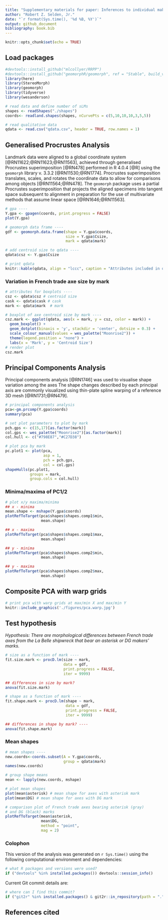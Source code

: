 ```yaml
---
title: "Supplementary materials for paper: Inferences to individual makers? French trade axe morphology and makers' marks from the La Belle shipwreck"
author: "Robert Z. Selden, Jr."
date: "`r format(Sys.time(), '%d %B, %Y')`"
output: github_document
bibliography: book.bib
---
```


```r
knitr::opts_chunk$set(echo = TRUE)
```

## Load packages

```r
#devtools::install_github("mlcollyer/RRPP")
#devtools::install_github("geomorphR/geomorph", ref = "Stable", build_vignettes = TRUE)
library(here)
library(StereoMorph)
library(geomorph)
library(tidyverse)
library(wesanderson)
```

```r
# read data and define number of sLMs
shapes <- readShapes("./shapes")
coords<- readland.shapes(shapes, nCurvePts = c(5,10,10,10,3,5,5))

# read qualitative data
qdata <- read.csv("qdata.csv", header = TRUE, row.names = 1)
```

## Generalised Procrustes Analysis

Landmark data were aligned to a global coordinate system [@RN11622;@RN11623;@RN11563], achieved through generalised Procrustes superimposition [@RN478] performed in R 4.0.4 [@R] using the `geomorph` library v. 3.3.2 [@RN11530;@RN1774]. Procrustes superimposition translates, scales, and rotates the coordinate data to allow for comparisons among objects [@RN11564;@RN478]. The `geomorph` package uses a partial Procrustes superimposition that projects the aligned specimens into tangent space subsequent to alignment in preparation for the use of multivariate methods that assume linear space [@RN1646;@RN11563]. 

```r
# gpa ----
Y.gpa <- gpagen(coords, print.progress = FALSE)
plot(Y.gpa)

# geomorph data frame ----
gdf <- geomorph.data.frame(shape = Y.gpa$coords, 
                           size = Y.gpa$Csize,
                           mark = qdata$mark)

# add centroid size to qdata ----
qdata$csz <- Y.gpa$Csize

# print qdata
knitr::kable(qdata, align = "lccc", caption = "Attributes included in qdata.")
```

### Variation in French trade axe size by mark

```r
# attributes for boxplots ----
csz <- qdata$csz # centroid size
cask <- qdata$cask # cask
mark <- qdata$mark  # mark

# boxplot of axe centroid size by mark ----
csz.mark <- ggplot(qdata, aes(x = mark, y = csz, color = mark)) + 
  geom_boxplot() +
  geom_dotplot(binaxis = 'y', stackdir = 'center', dotsize = 0.3) +
  scale_colour_manual(values = wes_palette("Moonrise2")) +
  theme(legend.position = "none") +
  labs(x = 'Mark', y = 'Centroid Size')
# render plot
csz.mark
```

## Principal Components Analysis

Principal components analysis [@RN1746] was used to visualise shape variation among the axes The shape changes described by each principal axis are commonly visualized using thin-plate spline warping of a reference 3D mesh [@RN1731;@RN479]. 

```r
# principal components analysis
pca<-gm.prcomp(Y.gpa$coords)
summary(pca)

# set plot parameters to plot by mark
pch.gps <- c(15,17)[as.factor(mark)]
col.gps <- wes_palette("Moonrise2")[as.factor(mark)]
col.hull <- c("#798E87","#C27D38")

# plot pca by mark
pc.plot1 <- plot(pca, 
                 asp = 1,
                 pch = pch.gps,
                 col = col.gps)
shapeHulls(pc.plot1, 
           groups = mark,
           group.cols = col.hull)
```

### Minima/maxima of PC1/2

```r
# plot x/y maxima/minima
## x - minima
mean.shape <- mshape(Y.gpa$coords)
plotRefToTarget(pca$shapes$shapes.comp1$min, 
                mean.shape)

## x - maxima
plotRefToTarget(pca$shapes$shapes.comp1$max, 
                mean.shape)

## y - minima
plotRefToTarget(pca$shapes$shapes.comp2$min, 
                mean.shape)

## y - maxima
plotRefToTarget(pca$shapes$shapes.comp2$max, 
                mean.shape)
```

## Composite PCA with warp grids

```r
# print pca with warp grids at max/min X and max/min Y
knitr::include_graphics('./figures/pca.warp.jpg')
```

## Test hypothesis

_Hypothesis: There are morphological differences between French trade axes from the La Belle shipwreck that bear an asterisk or DG makers' marks._

```r
# size as a function of mark ----
fit.size.mark <- procD.lm(size ~ mark, 
                          data = gdf, 
                          print.progress = FALSE, 
                          iter = 9999)

## differences in size by mark?
anova(fit.size.mark)

# shape as a function of mark ----
fit.shape.mark <- procD.lm(shape ~ mark, 
                           data = gdf, 
                           print.progress = FALSE, 
                           iter = 9999)

## differences in shape by mark? ----
anova(fit.shape.mark)
```

### Mean shapes

```r
# mean shapes ----
new.coords<-coords.subset(A = Y.gpa$coords, 
                          group = qdata$mark)
names(new.coords)

# group shape means
mean <- lapply(new.coords, mshape)

# plot mean shapes
plot(mean$asterisk) # mean shape for axes with asterisk mark
plot(mean$DG) # mean shape for axes with DG mark

# comparison plot of French trade axes bearing asterisk (gray) 
# and DG (black) marks
plotRefToTarget(mean$asterisk, 
                mean$DG, 
                method = "point",
                mag = 2)
```

### Colophon

This version of the analysis was generated on `r Sys.time()` using the following computational environment and dependencies: 

```r
# what R packages and versions were used?
if ("devtools" %in% installed.packages()) devtools::session_info()
```

Current Git commit details are:

```r
# where can I find this commit? 
if ("git2r" %in% installed.packages() & git2r::in_repository(path = ".")) git2r::repository(here::here())  
```

## References cited